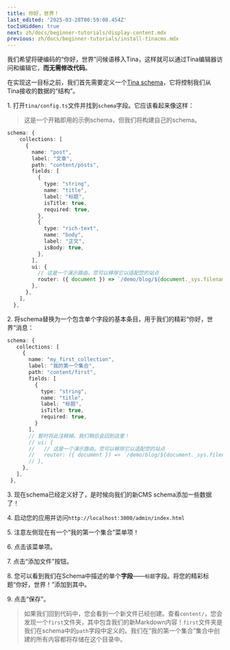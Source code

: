 ```yaml
---
title: 你好，世界！
last_edited: '2025-03-28T00:59:08.454Z'
tocIsHidden: true
next: zh/docs/beginner-tutorials/display-content.mdx
previous: zh/docs/beginner-tutorials/install-tinacms.mdx
---
```


我们希望将硬编码的“你好，世界”问候语移入Tina，这样就可以通过Tina编辑器访问和编辑它，**而无需修改代码**。

在实现这一目标之前，我们首先需要定义一个[Tina schema]()，它将控制我们从Tina接收的数据的“结构”。

1\. 打开`tina/config.ts`文件并找到`schema`字段。它应该看起来像这样：

> 这是一个开箱即用的示例schema，但我们将构建自己的schema。

```typescript
schema: {
    collections: [
      {
        name: "post",
        label: "文章",
        path: "content/posts",
        fields: [
          {
            type: "string",
            name: "title",
            label: "标题",
            isTitle: true,
            required: true,
          },
          {
            type: "rich-text",
            name: "body",
            label: "正文",
            isBody: true,
          },
        ],
        ui: {
          // 这是一个演示路由。您可以移除它以适配您的站点
          router: ({ document }) => `/demo/blog/${document._sys.filename}`,
        },
      },
    ],
  },
```

2\. 将schema替换为一个包含单个字段的基本条目，用于我们的精彩“你好，世界”消息：

```typescript
schema: {
   collections: [
     {
       name: "my_first_collection",
       label: "我的第一个集合",
       path: "content/first",
       fields: [
         {
           type: "string",
           name: "title",
           label: "标题",
           isTitle: true,
           required: true,
         }
       ],
       // 暂时将此注释掉。我们稍后会回到这里！
       // ui: {
       //   // 这是一个演示路由。您可以移除它以适配您的站点
       //   router: ({ document }) => `/demo/blog/${document._sys.filename}`,
       // },
     },
   ],
 },
```

3\. 现在schema已经定义好了，是时候向我们的新CMS schema添加一些数据了！

4\. 启动您的应用并访问`http://localhost:3000/admin/index.html`

5\. 注意左侧现在有一个“我的第一个集合”菜单项！

6\. 点击该菜单项。

7\. 点击“添加文件”按钮。

8\. 您可以看到我们在Schema中描述的单个**字段**——`标题`字段。将您的精彩标题“你好，世界！”添加到其中。

9\. 点击“保存”。

> 如果我们回到代码中，您会看到一个新文件已经创建。查看`content/`，您会发现一个`first`文件夹，其中包含我们的新Markdown内容！`first`文件夹是我们在schema中的`path`字段中定义的。我们在“我的第一个集合”集合中创建的所有内容都将存储在这个目录中。